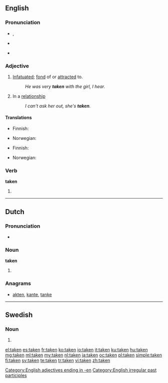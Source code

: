 {{wikipedia|dab=taken (disambiguation)|taken}}
==English==

{{rank|given|hands|turned|239|taken|end|rather|until}}

===Pronunciation===
* {{IPA|/ˈteɪkən/}}, {{SAMPA|/"teIk@n/}}
* {{audio|en-us-taken.ogg|Audio (US)}}
*: {{rhymes|eɪkən}}
* {{hyphenation|tak|en}}

===Adjective===
{{en-adj|-}}

# [[infatuated|Infatuated]]; [[fond]] of or [[attracted]] to.
#: ''He was very '''taken''' with the girl, I hear.''
# {{informal}} In a [[relationship]]
#: ''I can't ask her out, she's '''taken'''.''

====Translations====
{{trans-top|infatuated, fond of or attracted to}}
* Finnish: {{t-|fi|pihka|alt=pihkassa}}
{{trans-mid}}
* Norwegian: {{t|no|betatt}}
{{trans-bottom}}

{{trans-top|informal: in a relationship}}
* Finnish: {{t+|fi|varattu}}
{{trans-mid}}
* Norwegian: {{t|no|opptatt}}
{{trans-bottom}}

===Verb===
'''taken'''

# {{past participle of|[[take]]}}

[[Category:English adjectives ending in -en]]
[[Category:English irregular past participles]]

----

==Dutch==

===Pronunciation===
* {{IPA|/ˈtakən/|lang=nl}}

===Noun===
'''taken''' {{f|p}}

# {{plural of|[[taak]]|lang=nl}}

===Anagrams===
* [[akten#Dutch|akten]], [[kante#Dutch|kante]], [[tanke#Dutch|tanke]]

----

==Swedish==

===Noun===
{{infl|sv|noun form}}

# {{sv-noun-form-def-pl|tak}}

[[el:taken]]
[[es:taken]]
[[fr:taken]]
[[ko:taken]]
[[io:taken]]
[[it:taken]]
[[ku:taken]]
[[hu:taken]]
[[mg:taken]]
[[ml:taken]]
[[my:taken]]
[[nl:taken]]
[[ja:taken]]
[[oc:taken]]
[[pl:taken]]
[[simple:taken]]
[[fi:taken]]
[[sv:taken]]
[[te:taken]]
[[tr:taken]]
[[vi:taken]]
[[zh:taken]]